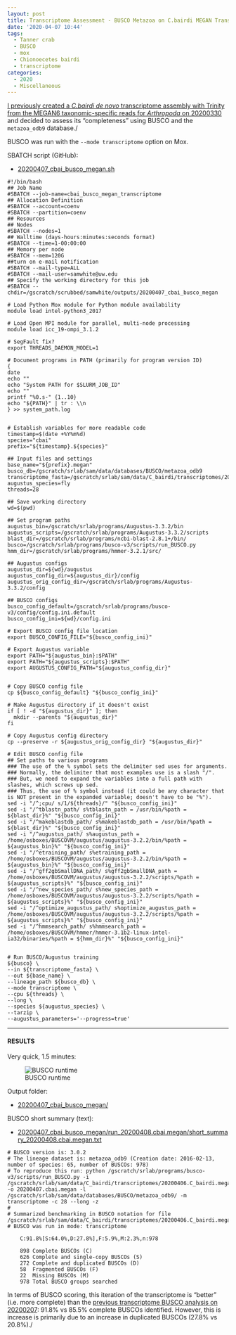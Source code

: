 ```yaml
---
layout: post
title: Transcriptome Assessment - BUSCO Metazoa on C.bairdi MEGAN Transcriptome
date: '2020-04-07 10:44'
tags:
  - Tanner crab
  - BUSCO
  - mox
  - Chionoecetes bairdi
  - transcriptome
categories:
  - 2020
  - Miscellaneous
---
```

[I previously created a _C.bairdi_ _de novo_ transcriptome assembly with Trinity from the MEGAN6 taxonomic-specific reads for _Arthropoda_ on 20200330](https://robertslab.github.io/sams-notebook/posts/2020/2020-03-30-Transcriptome-Assembly---C.bairdi-with-MEGAN6-Taxonomy-specific-Reads-with-Trinity-on-Mox/) and decided to assess its "completeness" using BUSCO and the `metazoa_odb9` database./

BUSCO was run with the `--mode transcriptome` option on Mox.

SBATCH script (GitHub):

- [20200407_cbai_busco_megan.sh](https://github.com/RobertsLab/sams-notebook/blob/master/sbatch_scripts/20200407_cbai_busco_megan.sh)

```shell
#!/bin/bash
## Job Name
#SBATCH --job-name=cbai_busco_megan_transcriptome
## Allocation Definition
#SBATCH --account=coenv
#SBATCH --partition=coenv
## Resources
## Nodes
#SBATCH --nodes=1
## Walltime (days-hours:minutes:seconds format)
#SBATCH --time=1-00:00:00
## Memory per node
#SBATCH --mem=120G
##turn on e-mail notification
#SBATCH --mail-type=ALL
#SBATCH --mail-user=samwhite@uw.edu
## Specify the working directory for this job
#SBATCH --chdir=/gscratch/scrubbed/samwhite/outputs/20200407_cbai_busco_megan

# Load Python Mox module for Python module availability
module load intel-python3_2017

# Load Open MPI module for parallel, multi-node processing
module load icc_19-ompi_3.1.2

# SegFault fix?
export THREADS_DAEMON_MODEL=1

# Document programs in PATH (primarily for program version ID)
{
date
echo ""
echo "System PATH for $SLURM_JOB_ID"
echo ""
printf "%0.s-" {1..10}
echo "${PATH}" | tr : \\n
} >> system_path.log


# Establish variables for more readable code
timestamp=$(date +%Y%m%d)
species="cbai"
prefix="${timestamp}.${species}"

## Input files and settings
base_name="${prefix}.megan"
busco_db=/gscratch/srlab/sam/data/databases/BUSCO/metazoa_odb9
transcriptome_fasta=/gscratch/srlab/sam/data/C_bairdi/transcriptomes/20200406.C_bairdi.megan.Trinity.fasta
augustus_species=fly
threads=28

## Save working directory
wd=$(pwd)

## Set program paths
augustus_bin=/gscratch/srlab/programs/Augustus-3.3.2/bin
augustus_scripts=/gscratch/srlab/programs/Augustus-3.3.2/scripts
blast_dir=/gscratch/srlab/programs/ncbi-blast-2.8.1+/bin/
busco=/gscratch/srlab/programs/busco-v3/scripts/run_BUSCO.py
hmm_dir=/gscratch/srlab/programs/hmmer-3.2.1/src/

## Augustus configs
augustus_dir=${wd}/augustus
augustus_config_dir=${augustus_dir}/config
augustus_orig_config_dir=/gscratch/srlab/programs/Augustus-3.3.2/config

## BUSCO configs
busco_config_default=/gscratch/srlab/programs/busco-v3/config/config.ini.default
busco_config_ini=${wd}/config.ini

# Export BUSCO config file location
export BUSCO_CONFIG_FILE="${busco_config_ini}"

# Export Augustus variable
export PATH="${augustus_bin}:$PATH"
export PATH="${augustus_scripts}:$PATH"
export AUGUSTUS_CONFIG_PATH="${augustus_config_dir}"


# Copy BUSCO config file
cp ${busco_config_default} "${busco_config_ini}"

# Make Augustus directory if it doesn't exist
if [ ! -d "${augustus_dir}" ]; then
  mkdir --parents "${augustus_dir}"
fi

# Copy Augustus config directory
cp --preserve -r ${augustus_orig_config_dir} "${augustus_dir}"

# Edit BUSCO config file
## Set paths to various programs
### The use of the % symbol sets the delimiter sed uses for arguments.
### Normally, the delimiter that most examples use is a slash "/".
### But, we need to expand the variables into a full path with slashes, which screws up sed.
### Thus, the use of % symbol instead (it could be any character that is NOT present in the expanded variable; doesn't have to be "%").
sed -i "/^;cpu/ s/1/${threads}/" "${busco_config_ini}"
sed -i "/^tblastn_path/ s%tblastn_path = /usr/bin/%path = ${blast_dir}%" "${busco_config_ini}"
sed -i "/^makeblastdb_path/ s%makeblastdb_path = /usr/bin/%path = ${blast_dir}%" "${busco_config_ini}"
sed -i "/^augustus_path/ s%augustus_path = /home/osboxes/BUSCOVM/augustus/augustus-3.2.2/bin/%path = ${augustus_bin}%" "${busco_config_ini}"
sed -i "/^etraining_path/ s%etraining_path = /home/osboxes/BUSCOVM/augustus/augustus-3.2.2/bin/%path = ${augustus_bin}%" "${busco_config_ini}"
sed -i "/^gff2gbSmallDNA_path/ s%gff2gbSmallDNA_path = /home/osboxes/BUSCOVM/augustus/augustus-3.2.2/scripts/%path = ${augustus_scripts}%" "${busco_config_ini}"
sed -i "/^new_species_path/ s%new_species_path = /home/osboxes/BUSCOVM/augustus/augustus-3.2.2/scripts/%path = ${augustus_scripts}%" "${busco_config_ini}"
sed -i "/^optimize_augustus_path/ s%optimize_augustus_path = /home/osboxes/BUSCOVM/augustus/augustus-3.2.2/scripts/%path = ${augustus_scripts}%" "${busco_config_ini}"
sed -i "/^hmmsearch_path/ s%hmmsearch_path = /home/osboxes/BUSCOVM/hmmer/hmmer-3.1b2-linux-intel-ia32/binaries/%path = ${hmm_dir}%" "${busco_config_ini}"


# Run BUSCO/Augustus training
${busco} \
--in ${transcriptome_fasta} \
--out ${base_name} \
--lineage_path ${busco_db} \
--mode transcriptome \
--cpu ${threads} \
--long \
--species ${augustus_species} \
--tarzip \
--augustus_parameters='--progress=true'
```

---

#### RESULTS

Very quick, 1.5 minutes:

![BUSCO runtime](https://github.com/RobertsLab/sams-notebook/blob/master/images/screencaps/20200407_cbai_busco_megan_runtime.png?raw=true)

Output folder:

- [20200407_cbai_busco_megan/](https://gannet.fish.washington.edu/Atumefaciens/20200407_cbai_busco_megan/)


BUSCO short summary (text):

- [20200407_cbai_busco_megan/run_20200408.cbai.megan/short_summary_20200408.cbai.megan.txt](https://gannet.fish.washington.edu/Atumefaciens/20200407_cbai_busco_megan/run_20200408.cbai.megan/short_summary_20200408.cbai.megan.txt)

```
# BUSCO version is: 3.0.2
# The lineage dataset is: metazoa_odb9 (Creation date: 2016-02-13, number of species: 65, number of BUSCOs: 978)
# To reproduce this run: python /gscratch/srlab/programs/busco-v3/scripts/run_BUSCO.py -i /gscratch/srlab/sam/data/C_bairdi/transcriptomes/20200406.C_bairdi.megan.Trinity.fasta -o 20200407.cbai.megan -l /gscratch/srlab/sam/data/databases/BUSCO/metazoa_odb9/ -m transcriptome -c 28 --long -z
#
# Summarized benchmarking in BUSCO notation for file /gscratch/srlab/sam/data/C_bairdi/transcriptomes/20200406.C_bairdi.megan.Trinity.fasta
# BUSCO was run in mode: transcriptome

	C:91.8%[S:64.0%,D:27.8%],F:5.9%,M:2.3%,n:978

	898	Complete BUSCOs (C)
	626	Complete and single-copy BUSCOs (S)
	272	Complete and duplicated BUSCOs (D)
	58	Fragmented BUSCOs (F)
	22	Missing BUSCOs (M)
	978	Total BUSCO groups searched
```

In terms of BUSCO scoring, this iteration of the transcriptome is "better" (i.e. more complete) than the [previous transcriptome BUSCO analysis on 20200207](https://robertslab.github.io/sams-notebook/posts/2020/2020-02-07-Transcriptome-Assessment--BUSCO-Metazoa-on-C.bairdi-MEGAN-Transcriptome/): 91.8% vs 85.5% complete BUSCOs identified. However, this is increase is primarily due to an increase in duplicated BUSCOs (27.8% vs 20.8%)./
